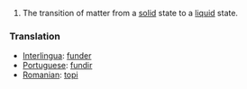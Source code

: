 #The transition of matter from a [[solid]] state to a [[liquid]] state.

===Translation===
*[[Interlingua]]: [[funder]]
*[[Portuguese]]: [[fundir]]
*[[Romanian]]: [[topi]]